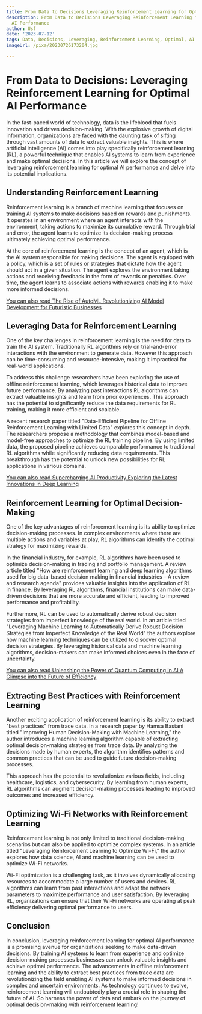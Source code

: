 ```yaml
---
title: From Data to Decisions Leveraging Reinforcement Learning for Optimal AI Performance
description: From Data to Decisions Leveraging Reinforcement Learning for Optimal
  AI Performance
author: Usf
date: '2023-07-12'
tags: Data, Decisions, Leveraging, Reinforcement Learning, Optimal, AI Performance
imageUrl: /pixa/20230726173204.jpg

---
```

# From Data to Decisions: Leveraging Reinforcement Learning for Optimal  AI  Performance

In the fast-paced world of technology, data is the lifeblood that fuels innovation and  drives decision-making. With the explosive growth of digital information, organizations are faced with the daunting task of sifting through vast amounts of data to extract valuable  insights. This is where artificial intelligence  (AI) comes into play specifically reinforcement learning (RL), a powerful technique that enables AI systems to learn from experience  and make optimal decisions. In this article we will explore  the  concept of leveraging reinforcement learning  for optimal AI  performance and delve into its potential implications.

## Understanding Reinforcement Learning

Reinforcement learning is a branch  of machine learning that focuses on  training AI systems to make decisions  based on rewards and punishments. It operates in an environment  where an agent interacts with  the environment, taking actions to maximize its cumulative reward. Through trial and error,  the agent learns to optimize its decision-making process ultimately achieving optimal performance.

At the core of reinforcement learning is  the concept of an agent, which is the AI system responsible  for making decisions. The agent is equipped  with a policy, which is a set of  rules or strategies that dictate how the agent should  act in a given situation. The agent explores the environment taking actions and receiving  feedback in the form of rewards or penalties. Over time, the agent learns to associate actions with rewards enabling it  to make more informed decisions.

[You can also read The Rise of AutoML Revolutionizing AI Model Development for Futuristic Businesses](The%20Rise%20of%20AutoML%20Revolutionizing%20AI%20Model%20Development%20for%20Futuristic%20Businesses)


## Leveraging Data for Reinforcement Learning

One of the key challenges in reinforcement learning is the  need for data to train the AI system. Traditionally RL algorithms rely on trial-and-error interactions with the environment to generate  data. However this approach can be time-consuming and resource-intensive, making  it impractical for real-world applications.

To address this challenge researchers have been exploring the  use of offline reinforcement learning, which leverages historical data to improve future performance. By  analyzing past interactions RL algorithms can extract valuable insights and  learn from prior experiences.  This approach has the potential to significantly reduce the data requirements for RL training, making it more efficient and scalable.

A recent research paper titled "Data-Efficient  Pipeline for Offline Reinforcement Learning with Limited Data" explores this concept in depth. The researchers propose a methodology that combines model-based and model-free approaches to optimize the RL training pipeline.  By using limited data, the proposed pipeline achieves comparable  performance to traditional RL algorithms while  significantly reducing data requirements. This  breakthrough has the potential to  unlock  new possibilities for RL applications in various domains.

[You can also read  Supercharging AI Productivity Exploring the Latest Innovations in Deep Learning](Supercharging%20AI%20Productivity%20Exploring%20the%20Latest%20Innovations%20in%20Deep%20Learning)


## Reinforcement  Learning for Optimal  Decision-Making

One of the key advantages  of reinforcement learning is  its ability to optimize decision-making processes. In complex environments where there are multiple actions and variables at play, RL algorithms can identify the optimal strategy for maximizing  rewards.

In  the financial industry, for example, RL algorithms have been used to optimize decision-making in trading and portfolio  management. A  review article titled "How are reinforcement learning and deep learning algorithms  used for big  data-based decision making in financial industries –  A review and research agenda" provides valuable insights into the application of RL in finance. By leveraging RL algorithms,  financial institutions can make data-driven decisions that are more accurate and efficient, leading to improved performance and profitability.

Furthermore,  RL can be used to automatically derive robust decision strategies from imperfect knowledge of the real  world. In  an article titled "Leveraging Machine Learning to Automatically Derive Robust Decision Strategies from Imperfect Knowledge of the Real World" the  authors explore  how machine learning  techniques can be utilized to discover optimal decision strategies. By leveraging historical data and machine learning algorithms, decision-makers can make informed choices even in the face of uncertainty.

[You  can also read Unleashing the Power of  Quantum Computing in AI A Glimpse into the Future of Efficiency](Unleashing%20the%20Power%20of%20Quantum%20Computing%20in%20AI%20A%20Glimpse%20into%20the%20Future%20of%20Efficiency)


## Extracting Best  Practices with Reinforcement Learning

Another exciting application of reinforcement learning is its ability  to extract "best practices" from trace data. In a research paper by Hamsa Bastani titled "Improving Human Decision-Making with Machine Learning," the author introduces  a machine learning algorithm capable of extracting optimal decision-making strategies from trace data. By  analyzing  the decisions  made by human experts,  the  algorithm identifies patterns and common practices that can be used to guide future decision-making processes.

This approach has the potential to revolutionize various fields,  including healthcare, logistics, and cybersecurity. By learning from  human experts, RL algorithms can augment decision-making processes leading to improved outcomes and increased efficiency.

## Optimizing Wi-Fi Networks with Reinforcement Learning

Reinforcement learning is not only limited to traditional decision-making  scenarios but  can also be applied to  optimize complex systems.  In an article titled "Leveraging Reinforcement Learning to Optimize Wi-Fi," the  author explores how  data science, AI and machine  learning can be used to optimize  Wi-Fi networks.

Wi-Fi optimization is a challenging task, as it  involves dynamically allocating resources to accommodate a large number of users and devices.  RL algorithms can learn from past interactions and adapt  the  network parameters to maximize performance and  user satisfaction. By leveraging RL, organizations can  ensure that their Wi-Fi networks are operating at peak efficiency delivering optimal performance to users.

##  Conclusion

In conclusion, leveraging reinforcement learning for optimal AI performance is a promising avenue for organizations  seeking to make  data-driven  decisions. By training AI systems to learn from experience and optimize decision-making processes businesses  can  unlock valuable insights and achieve optimal performance.  The  advancements in offline reinforcement  learning and the  ability to extract best practices from trace data  are revolutionizing the field enabling AI systems to make informed decisions in  complex and  uncertain environments. As technology continues to evolve, reinforcement learning will undoubtedly play a crucial  role  in shaping the future of AI. So harness the power of data and embark on the journey of optimal decision-making with reinforcement learning!